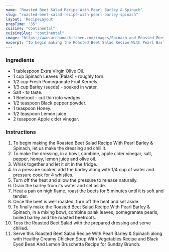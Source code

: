 ---
name: "Roasted Beet Salad Recipe With Pearl Barley & Spinach"
slug: "roasted-beet-salad-recipe-with-pearl-barley-spinach"
layout: 'RecipeLayout'
prepTime: "35"
cuisine: "Continental"
cuisineSlug: "continental"
image: "https://www.archanaskitchen.com/images/Spinach_and_Roasted_Beetroot_Salad_With_Barley.jpg"
excerpt: "To begin making the Roasted Beet Salad Recipe With Pearl Barley  Spinach, let us make the dressing and chill it"
---

### Ingredients

- 1 tablespoon Extra Virgin Olive Oil.
- 1 cup Spinach Leaves (Palak) - roughly torn.
- 1/2 cup Fresh Pomegranate Fruit Kernels.
- 1/3 cup Barley (seeds) - soaked in water.
- Salt - to taste.
- 1 Beetroot - cut thin into wedges.
- 1/2 teaspoon Black pepper powder.
- 1 teaspoon Honey.
- 1/2 teaspoon Lemon juice.
- 2 teaspoon Apple cider vinegar.

### Instructions

1. To begin making the Roasted Beet Salad Recipe With Pearl Barley & Spinach, let us make the dressing and chill it.
1. To make the dressing, in a bowl, combine, apple cider vinegar, salt, pepper, honey, lemon juice and olive oil.
1. Whisk together and let it sit in the fridge.
1. In a pressure cooker, add the barley along with 1/4 cup of water and pressure cook for 4 whistles.
1. Turn off the heat and allow the pressure to release naturally.
1. Drain the barley from its water and set aside.
1. Heat a pan on high flame, roast the beets for 5 minutes until it is soft and tender.
1. Once the beet is well roasted, turn off the heat and set aside.
1. To finally make the Roasted Beet Salad Recipe With Pearl Barley & Spinach, in a mixing bowl, combine palak leaves, pomegranate pearls, boiled barley and the roasted beetroots.
1. Toss the  Roasted Beet Salad with the prepared dressing and serve chilled.
1. Serve this Roasted Beet Salad Recipe With Pearl Barley & Spinach along with Healthy Creamy Chicken Soup With Vegetables Recipe and Black Eyed Bean And Lemon Bruschetta Recipe for Sunday Brunch.
